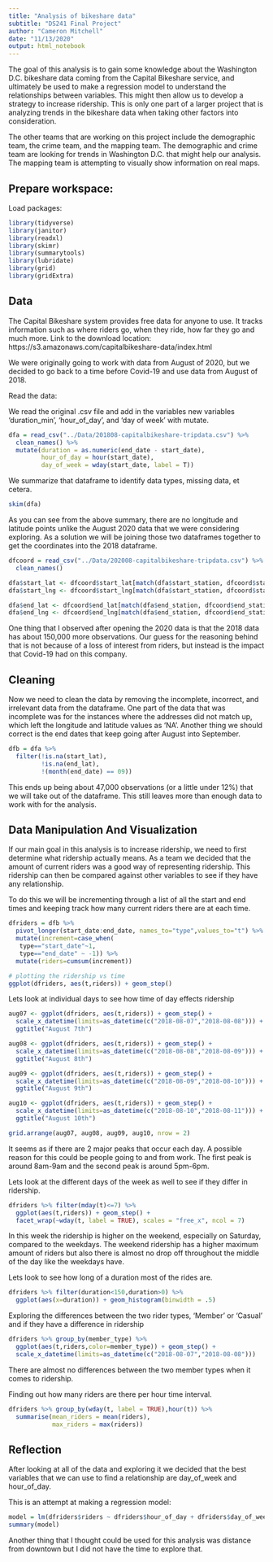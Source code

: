 ```yaml
---
title: "Analysis of bikeshare data"
subtitle: "DS241 Final Project"
author: "Cameron Mitchell"
date: "11/13/2020"
output: html_notebook
---
```


The goal of this analysis is to gain some knowledge about the Washington D.C. bikeshare data coming from the Capital Bikeshare service, and ultimately be used to make a regression model to understand the relationships between variables. This might then allow us to develop a strategy  to increase ridership. This is only one part of a larger project that is analyzing trends in the bikeshare data when taking other factors into consideration. 

The other teams that are working on this project include the demographic team, the crime team, and the mapping team. The demographic and crime team are looking for trends in Washington D.C. that might help our analysis. The mapping team is attempting to visually show information on real maps.

## Prepare workspace:

Load packages:

```r
library(tidyverse)
library(janitor)
library(readxl)
library(skimr)
library(summarytools)
library(lubridate)
library(grid)
library(gridExtra)
```

## Data

The Capital Bikeshare system provides free data for anyone to use. It tracks information such as where riders go, when they ride, how far they go and much more.
Link to the download location:
https://s3.amazonaws.com/capitalbikeshare-data/index.html

We were originally going to work with data from August of 2020, but we decided to go back to a time before Covid-19 and use data from August of 2018.

Read the data:

We read the original .csv file and add in the variables new variables 'duration_min', 'hour_of_day', and 'day of week' with mutate.

```r
dfa = read_csv("../Data/201808-capitalbikeshare-tripdata.csv") %>%
  clean_names() %>%
  mutate(duration = as.numeric(end_date - start_date),
         hour_of_day = hour(start_date),
         day_of_week = wday(start_date, label = T))
```

We summarize that dataframe to identify data types, missing data, et cetera.

```r
skim(dfa)
```

As you can see from the above summary, there are no longitude and latitude points unlike the August 2020 data that we were considering exploring. As a solution we will be joining those two dataframes together to get the coordinates into the 2018 dataframe.

```r
dfcoord = read_csv("../Data/202008-capitalbikeshare-tripdata.csv") %>%
  clean_names()

dfa$start_lat <- dfcoord$start_lat[match(dfa$start_station, dfcoord$start_station_name)]
dfa$start_lng <- dfcoord$start_lng[match(dfa$start_station, dfcoord$start_station_name)]

dfa$end_lat <- dfcoord$end_lat[match(dfa$end_station, dfcoord$end_station_name)]
dfa$end_lng <- dfcoord$end_lng[match(dfa$end_station, dfcoord$end_station_name)]
```
One thing that I observed after opening the 2020 data is that the 2018 data has about 150,000 more observations. Our guess for the reasoning behind that is not because of a loss of interest from riders, but instead is the impact that Covid-19 had on this company.


## Cleaning

Now we need to clean the data by removing the incomplete, incorrect, and irrelevant data from the dataframe. One part of the data that was incomplete was for the instances where the addresses did not match up, which left the longitude and latitude values as 'NA'. Another thing we should correct is the end dates that keep going after August into September.

```r
dfb = dfa %>%
  filter(!is.na(start_lat),
         !is.na(end_lat),
         !(month(end_date) == 09))
```

This ends up being about 47,000 observations (or a little under 12%) that we will take out of the dataframe. This still leaves more than enough data to work with for the analysis.


## Data Manipulation And Visualization

If our main goal in this analysis is to increase ridership, we need to first determine what ridership actually means. As a team we decided that the amount of current riders was a good way of representing ridership. This ridership can then be compared against other variables to see if they have any relationship.

To do this we will be incrementing through a list of all the start and end times and keeping track how many current riders there are at each time.

```r
dfriders = dfb %>%
  pivot_longer(start_date:end_date, names_to="type",values_to="t") %>% arrange(t) %>%
  mutate(increment=case_when(
   type=="start_date"~1,
   type=="end_date" ~ -1)) %>%
  mutate(riders=cumsum(increment))

# plotting the ridership vs time
ggplot(dfriders, aes(t,riders)) + geom_step() 
```

Lets look at individual days to see how time of day effects ridership

```r
aug07 <- ggplot(dfriders, aes(t,riders)) + geom_step() +
  scale_x_datetime(limits=as_datetime(c("2018-08-07","2018-08-08"))) +
  ggtitle("August 7th")

aug08 <- ggplot(dfriders, aes(t,riders)) + geom_step() +
  scale_x_datetime(limits=as_datetime(c("2018-08-08","2018-08-09"))) +
  ggtitle("August 8th")

aug09 <- ggplot(dfriders, aes(t,riders)) + geom_step() +
  scale_x_datetime(limits=as_datetime(c("2018-08-09","2018-08-10"))) +
  ggtitle("August 9th")

aug10 <- ggplot(dfriders, aes(t,riders)) + geom_step() +
  scale_x_datetime(limits=as_datetime(c("2018-08-10","2018-08-11"))) +
  ggtitle("August 10th")

grid.arrange(aug07, aug08, aug09, aug10, nrow = 2)
```

It seems as if there are 2 major peaks that occur each day. A possible reason for this could be people going to and from work. The first peak is around 8am-9am and the second peak is around 5pm-6pm.

Lets look at the different days of the week as well to see if they differ in ridership.

```r
dfriders %>% filter(mday(t)<=7) %>% 
  ggplot(aes(t,riders)) + geom_step() +
  facet_wrap(~wday(t, label = TRUE), scales = "free_x", ncol = 7)
```
In this week the ridership is higher on the weekend, especially on Saturday, compared to the weekdays. The weekend ridership has a higher maximum amount of riders but also there is almost no drop off throughout the middle of the day like the weekdays have.

Lets look to see how long of a duration most of the rides are.
```r
dfriders %>% filter(duration<150,duration>0) %>% 
  ggplot(aes(x=duration)) + geom_histogram(binwidth = .5)
```

Exploring the differences between the two rider types, 'Member' or 'Casual' and if they have a difference in ridership
```r
dfriders %>% group_by(member_type) %>%
  ggplot(aes(t,riders,color=member_type)) + geom_step() +
  scale_x_datetime(limits=as_datetime(c("2018-08-07","2018-08-08")))
```
There are almost no differences between the two member types when it comes to ridership.

Finding out how many riders are there per hour time interval.
```r
dfriders %>% group_by(wday(t, label = TRUE),hour(t)) %>%
  summarise(mean_riders = mean(riders),
            max_riders = max(riders))
```

## Reflection

After looking at all of the data and exploring it we decided that the best variables that we can use to find a relationship are day_of_week and hour_of_day.

This is an attempt at making a regression model:
```r
model = lm(dfriders$riders ~ dfriders$hour_of_day + dfriders$day_of_week)
summary(model)
```

Another thing that I thought could be used for this analysis was distance from downtown but I did not have the time to explore that.
